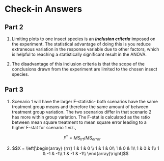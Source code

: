 # Check-in Answers

## Part 2

1. Limiting plots to one insect species is an _**inclusion criteria**_ imposed on the experiment. The statistical advantage of doing this is you reduce extraneous variation in the response variable due to other factors, which is helpful to reaching a statistically significant result in the ANOVA.

2. The disadvantage of this inclusion criteria is that the scope of the conclusions drawn from the experiment are limited to the chosen insect species.

## Part 3

1. Scenario 1 will have the larger F-statistic- both scenarios have the same treatment group means and therefore the same amount of between treatment group variation. The two scenarios differ in that scenario 2 has more within group variation. The F-stat is calculated as the ratio between mean square treatment to mean square error leading to a higher F-stat for scenario 1 viz.,

$$F^{*} = MS_{trt}/MS_{error}$$

2. $$X = \left[\begin{array}
{rrr}
1 & 1 & 0 \\
1 & 1 & 0\\
1 & 0 & 1\\
1 & 0 & 1\\
1 & -1 & -1\\
1 & -1 & -1\\
\end{array}\right]$$
